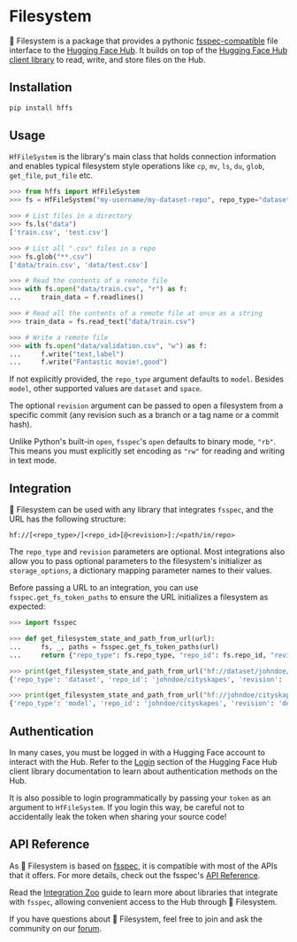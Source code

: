 # Filesystem

🤗 Filesystem is a package that provides a pythonic [fsspec-compatible](https://filesystem-spec.readthedocs.io/en/latest/) file interface to the [Hugging Face Hub](https://huggingface.co/). It builds on top of the [Hugging Face Hub client library](https://huggingface.co/docs/huggingface_hub/index) to read, write, and store files on the Hub.

## Installation

```bash
pip install hffs
```

## Usage

`HfFileSystem` is the library's main class that holds connection information and enables typical filesystem style operations like `cp`, `mv`, `ls`, `du`, `glob`, `get_file`, `put_file` etc.

```python
>>> from hffs import HfFileSystem
>>> fs = HfFileSystem("my-username/my-dataset-repo", repo_type="dataset")

>>> # List files in a directory
>>> fs.ls("data")
['train.csv', 'test.csv']

>>> # List all ".csv" files in a repo
>>> fs.glob("**.csv")
['data/train.csv', 'data/test.csv']

>>> # Read the contents of a remote file 
>>> with fs.open("data/train.csv", "r") as f:
...     train_data = f.readlines()

>>> # Read all the contents of a remote file at once as a string
>>> train_data = fs.read_text("data/train.csv")

>>> # Write a remote file
>>> with fs.open("data/validation.csv", "w") as f:
...     f.write("text,label")
...     f.write("Fantastic movie!,good")
```

If not explicitly provided, the `repo_type` argument defaults to `model`. Besides `model`, other supported values are `dataset` and `space`.

The optional `revision` argument can be passed to open a filesystem from a specific commit (any revision such as a branch or a tag name or a commit hash).

Unlike Python's built-in `open`, `fsspec`'s `open` defaults to binary mode, `"rb"`. This means you must explicitly set encoding as `"rw"` for reading and writing in text mode.

## Integration

🤗 Filesystem can be used with any library that integrates `fsspec`, and the URL has the following structure:

```
hf://[<repo_type>/]<repo_id>[@<revision>]:/<path/in/repo>
```

The `repo_type` and `revision` parameters are optional. Most integrations also allow you to pass optional parameters to the filesystem's initializer as `storage_options`, a dictionary mapping parameter names to their values.

Before passing a URL to an integration, you can use `fsspec.get_fs_token_paths` to ensure the URL initializes a filesystem as expected:

```python
>>> import fsspec

>>> def get_filesystem_state_and_path_from_url(url):
...     fs, _, paths = fsspec.get_fs_token_paths(url)
...     return {"repo_type": fs.repo_type, "repo_id": fs.repo_id, "revision": fs.revision or "main", "path/in/repo": paths[0]}

>>> print(get_filesystem_state_and_path_from_url("hf://dataset/johndoe/cityskapes:/images/image0.jpg"))
{'repo_type': 'dataset', 'repo_id': 'johndoe/cityskapes', 'revision': 'main', 'path/in/repo': 'images/image0.jpg'}

>>> print(get_filesystem_state_and_path_from_url("hf://johndoe/cityskapes@dev:/"))
{'repo_type': 'model', 'repo_id': 'johndoe/cityskapes', 'revision': 'dev', 'path/in/repo': ''}
```

## Authentication

In many cases, you must be logged in with a Hugging Face account to interact with the Hub. Refer to the [Login](https://huggingface.co/docs/huggingface_hub/quick-start#login) section of the Hugging Face Hub client library documentation to learn about authentication methods on the Hub. 

It is also possible to login programmatically by passing your `token` as an argument to `HfFileSystem`. If you login this way, be careful not to accidentally leak the token when sharing your source code!

## API Reference

As 🤗 Filesystem is based on [fsspec](https://filesystem-spec.readthedocs.io/en/latest/), it is compatible with most of the APIs that it offers. For more details, check out the fsspec's [API Reference](https://filesystem-spec.readthedocs.io/en/latest/api.html#fsspec.spec.AbstractFileSystem).


Read the [Integration Zoo](integration_zoo) guide to learn more about libraries that integrate with `fsspec`, allowing convenient access to the Hub through 🤗 Filesystem.

If you have questions about 🤗 Filesystem, feel free to join and ask the community on our [forum](https://discuss.huggingface.co/).

